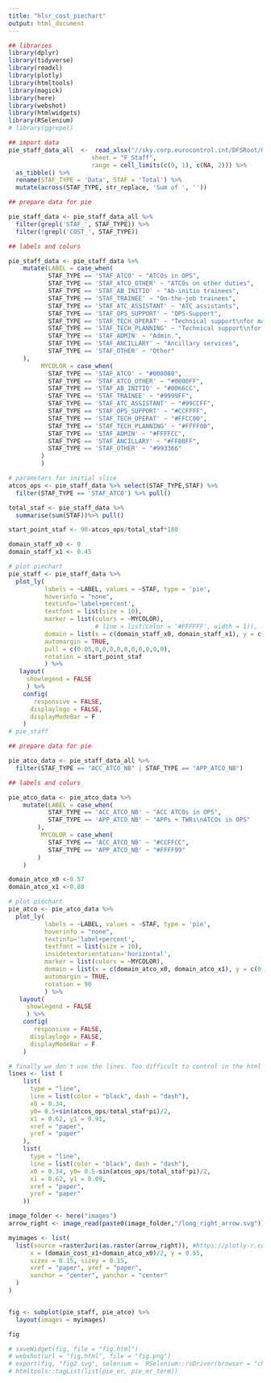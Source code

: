 ```yaml
---
title: "hlsr_cost_piechart"
output: html_document
---
```


```r
## libraries
library(dplyr)
library(tidyverse)
library(readxl)
library(plotly)
library(htmltools)
library(magick)
library(here)
library(webshot)
library(htmlwidgets)
library(RSelenium)
# library(ggrepel)
```

```r
## import data
pie_staff_data_all  <-  read_xlsx("//sky.corp.eurocontrol.int/DFSRoot/Groups/HQ/dgof-pru/Project/ACE/Data for ACE landing page and digital reports/hlsr2021_data.xlsx",
                       sheet = "F_Staff",
                       range = cell_limits(c(9, 1), c(NA, 2))) %>%
  as_tibble() %>% 
  rename(STAF_TYPE = 'Data', STAF = 'Total') %>% 
  mutate(across(STAF_TYPE, str_replace, 'Sum of ', ''))

## prepare data for pie

pie_staff_data <- pie_staff_data_all %>% 
  filter(grepl('STAF_', STAF_TYPE)) %>% 
  filter(!grepl('COST_', STAF_TYPE))

## labels and colurs

pie_staff_data <- pie_staff_data %>% 
    mutate(LABEL = case_when(
           STAF_TYPE == 'STAF_ATCO' ~ "ATCOs in OPS",
           STAF_TYPE == 'STAF_ATCO_OTHER' ~ "ATCOs on other duties",
           STAF_TYPE == 'STAF_AB_INITIO' ~ "Ab-initio trainees",
           STAF_TYPE == 'STAF_TRAINEE' ~ "On-the-job trainees",
           STAF_TYPE == 'STAF_ATC_ASSISTANT' ~ "ATC assistants",
           STAF_TYPE == 'STAF_OPS_SUPPORT' ~ "OPS-Support",
           STAF_TYPE == 'STAF_TECH_OPERAT' ~ "Technical support\nfor maintenance",
           STAF_TYPE == 'STAF_TECH_PLANNING' ~ "Technical support\nfor planning & development",
           STAF_TYPE == 'STAF_ADMIN' ~ "Admin.",
           STAF_TYPE == 'STAF_ANCILLARY' ~ "Ancillary services",
           STAF_TYPE == 'STAF_OTHER' ~ "Other"
    ),
         MYCOLOR = case_when(
           STAF_TYPE == 'STAF_ATCO' ~ "#000080",
           STAF_TYPE == 'STAF_ATCO_OTHER' ~ "#0000FF",
           STAF_TYPE == 'STAF_AB_INITIO' ~ "#0066CC",
           STAF_TYPE == 'STAF_TRAINEE' ~ "#9999FF",
           STAF_TYPE == 'STAF_ATC_ASSISTANT' ~ "#99CCFF",
           STAF_TYPE == 'STAF_OPS_SUPPORT' ~ "#CCFFFF",
           STAF_TYPE == 'STAF_TECH_OPERAT' ~ "#FFCC00",
           STAF_TYPE == 'STAF_TECH_PLANNING' ~ "#FFFF00",
           STAF_TYPE == 'STAF_ADMIN' ~ "#FFFFCC",
           STAF_TYPE == 'STAF_ANCILLARY' ~ "#FF00FF",
           STAF_TYPE == 'STAF_OTHER' ~ "#993366"
         )
         )

# parameters for initial slice
atcos_ops <- pie_staff_data %>% select(STAF_TYPE,STAF) %>% 
  filter(STAF_TYPE == 'STAF_ATCO') %>% pull() 

total_staf <- pie_staff_data %>%
  summarise(sum(STAF))%>% pull()

start_point_staf <- 90-atcos_ops/total_staf*180

domain_staff_x0 <- 0
domain_staff_x1 <- 0.45

# plot piechart
pie_staff <- pie_staff_data %>% 
  plot_ly(
          labels = ~LABEL, values = ~STAF, type = 'pie',
          hoverinfo = "none",
          textinfo='label+percent',
          textfont = list(size = 10),
          marker = list(colors = ~MYCOLOR),
                        # line = list(color = '#FFFFFF', width = 1)),
          domain = list(x = c(domain_staff_x0, domain_staff_x1), y = c(0, 1)),  #domain controls the position in the subplot
          automargin = TRUE,
          pull = c(0.05,0,0,0,0,0,0,0,0,0,0),
          rotation = start_point_staf
          ) %>% 
   layout(
     showlegend = FALSE
     ) %>% 
    config(
       responsive = FALSE,
      displaylogo = FALSE,
      displayModeBar = F
    )
# pie_staff
```

```r
## prepare data for pie

pie_atco_data <- pie_staff_data_all %>% 
  filter(STAF_TYPE == "ACC_ATCO_NB" | STAF_TYPE == "APP_ATCO_NB")

## labels and colurs

pie_atco_data <- pie_atco_data %>% 
    mutate(LABEL = case_when(
           STAF_TYPE == 'ACC_ATCO_NB' ~ "ACC ATCOs in OPS",
           STAF_TYPE == 'APP_ATCO_NB' ~ "APPs + TWRs\nATCOs in OPS"
        ),
         MYCOLOR = case_when(
           STAF_TYPE == 'ACC_ATCO_NB' ~ "#CCFFCC",
           STAF_TYPE == 'APP_ATCO_NB' ~ "#FFFF99"
        )
    )

domain_atco_x0 <-0.57
domain_atco_x1 <-0.88

# plot piechart
pie_atco <- pie_atco_data %>% 
  plot_ly(
          labels = ~LABEL, values = ~STAF, type = 'pie',
          hoverinfo = "none",
          textinfo='label+percent',
          textfont = list(size = 10),
          insidetextorientation='horizontal',
          marker = list(colors = ~MYCOLOR),
          domain = list(x = c(domain_atco_x0, domain_atco_x1), y = c(0, 1)),
          automargin = TRUE,
          rotation = 90
          ) %>% 
   layout(
     showlegend = FALSE
     ) %>% 
    config(
       responsive = FALSE,
      displaylogo = FALSE,
      displayModeBar = F
    )
```


```r

# finally we don't use the lines. Too difficult to control in the html page
lines <- list (
    list(
      type = "line",
      line = list(color = "black", dash = "dash"),
      x0 = 0.34, 
      y0= 0.5+sin(atcos_ops/total_staf*pi)/2,
      x1 = 0.62, y1 = 0.91,
      xref = "paper",
      yref = "paper"
    ),
    list(
      type = "line",
      line = list(color = "black", dash = "dash"),
      x0 = 0.34, y0= 0.5-sin(atcos_ops/total_staf*pi)/2,
      x1 = 0.62, y1 = 0.09,
      xref = "paper",
      yref = "paper"
    ))

image_folder <- here("images")
arrow_right <- image_read(paste0(image_folder,"/long_right_arrow.svg"))

myimages <- list(
  list(source =raster2uri(as.raster(arrow_right)), #https://plotly-r.com/embedding-images.html
      x = (domain_cost_x1+domain_atco_x0)/2, y = 0.55, 
      sizex = 0.15, sizey = 0.15,
      xref = "paper", yref = "paper", 
      xanchor = "center", yanchor = "center"
  )  
)


fig <- subplot(pie_staff, pie_atco) %>% 
  layout(images = myimages)

fig

# saveWidget(fig, file = "fig.html")
# webshot(url = "fig.html", file = "fig.png")
# export(fig, "fig2.svg", selenium =  RSelenium::rsDriver(browser = "chrome"))
# htmltools::tagList(list(pie_er, pie_er_term))
```